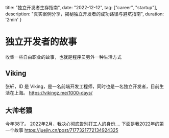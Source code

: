   title: "独立开发者生存指南",
  date: "2022-12-12",
  tag: ["career", "startup"],
  description: "真实案例分享，揭秘独立开发者的成功路径与避坑指南",
  duration: '2min'
}

# 独立开发者的故事

收集一些自由职业的故事，也就是程序员另外一种生活方式


## Viking

张轩，ID 是 Viking，是一名前端开发工程师，同时也是一名独立开发者，目前生活在上海。
https://vikingz.me/1000-days/

## 大帅老猿
今年38了。
2022年2月，我决心彻底告别打工人的身份....
下面是我2022年的第一个故事
https://juejin.cn/post/7177321772134924325

